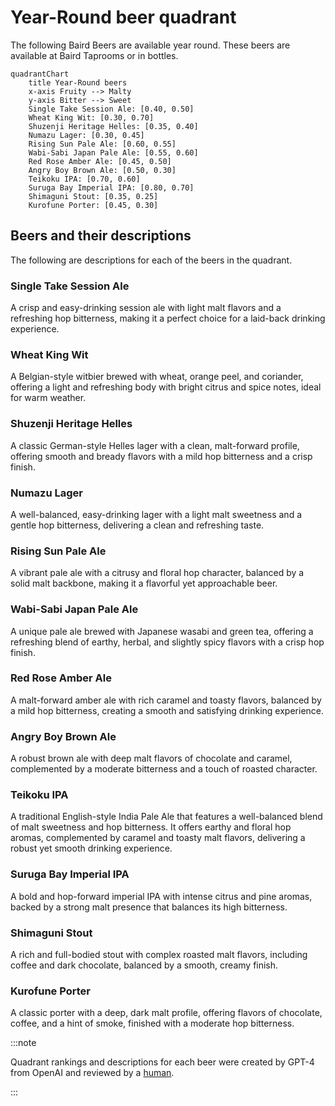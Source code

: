 # Year-Round beer quadrant

The following Baird Beers are available year round. These beers are available at Baird Taprooms or in bottles.

```mermaid
quadrantChart
    title Year-Round beers
    x-axis Fruity --> Malty
    y-axis Bitter --> Sweet
    Single Take Session Ale: [0.40, 0.50]
    Wheat King Wit: [0.30, 0.70]
    Shuzenji Heritage Helles: [0.35, 0.40]
    Numazu Lager: [0.30, 0.45]
    Rising Sun Pale Ale: [0.60, 0.55]
    Wabi-Sabi Japan Pale Ale: [0.55, 0.60]
    Red Rose Amber Ale: [0.45, 0.50]
    Angry Boy Brown Ale: [0.50, 0.30]
    Teikoku IPA: [0.70, 0.60]
    Suruga Bay Imperial IPA: [0.80, 0.70]
    Shimaguni Stout: [0.35, 0.25]
    Kurofune Porter: [0.45, 0.30]
```

## Beers and their descriptions

The following are descriptions for each of the beers in the quadrant.

### Single Take Session Ale

A crisp and easy-drinking session ale with light malt flavors and a refreshing hop bitterness, making it a perfect choice for a laid-back drinking experience.

### Wheat King Wit

A Belgian-style witbier brewed with wheat, orange peel, and coriander, offering a light and refreshing body with bright citrus and spice notes, ideal for warm weather.

### Shuzenji Heritage Helles

A classic German-style Helles lager with a clean, malt-forward profile, offering smooth and bready flavors with a mild hop bitterness and a crisp finish.

### Numazu Lager

A well-balanced, easy-drinking lager with a light malt sweetness and a gentle hop bitterness, delivering a clean and refreshing taste.

### Rising Sun Pale Ale

A vibrant pale ale with a citrusy and floral hop character, balanced by a solid malt backbone, making it a flavorful yet approachable beer.

### Wabi-Sabi Japan Pale Ale

A unique pale ale brewed with Japanese wasabi and green tea, offering a refreshing blend of earthy, herbal, and slightly spicy flavors with a crisp hop finish.

### Red Rose Amber Ale

A malt-forward amber ale with rich caramel and toasty flavors, balanced by a mild hop bitterness, creating a smooth and satisfying drinking experience.

### Angry Boy Brown Ale

A robust brown ale with deep malt flavors of chocolate and caramel, complemented by a moderate bitterness and a touch of roasted character.

### Teikoku IPA

A traditional English-style India Pale Ale that features a well-balanced blend of malt sweetness and hop bitterness. It offers earthy and floral hop aromas, complemented by caramel and toasty malt flavors, delivering a robust yet smooth drinking experience.

### Suruga Bay Imperial IPA

A bold and hop-forward imperial IPA with intense citrus and pine aromas, backed by a strong malt presence that balances its high bitterness.

### Shimaguni Stout

A rich and full-bodied stout with complex roasted malt flavors, including coffee and dark chocolate, balanced by a smooth, creamy finish.

### Kurofune Porter

A classic porter with a deep, dark malt profile, offering flavors of chocolate, coffee, and a hint of smoke, finished with a moderate hop bitterness.

:::note

Quadrant rankings and descriptions for each beer were created by GPT-4 from OpenAI and reviewed by a [human](https://github.com/josh-wong).

:::
